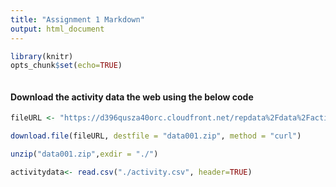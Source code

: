 ```yaml
---
title: "Assignment 1 Markdown"
output: html_document
---
```



```r

library(knitr)
opts_chunk$set(echo=TRUE)



```

#### Download the activity data the web using the below code

````r

fileURL <- "https://d396qusza40orc.cloudfront.net/repdata%2Fdata%2Factivity.zip"

download.file(fileURL, destfile = "data001.zip", method = "curl")

unzip("data001.zip",exdir = "./")

activitydata<- read.csv("./activity.csv", header=TRUE)

````

